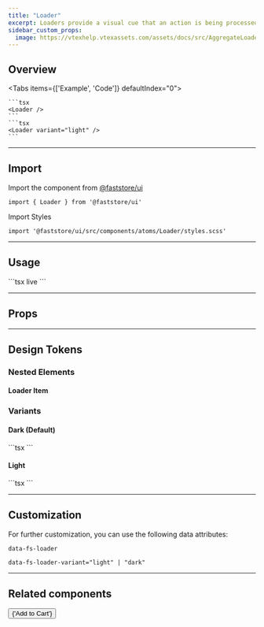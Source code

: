 ```yaml
---
title: "Loader"
excerpt: Loaders provide a visual cue that an action is being processed.
sidebar_custom_props:
  image: https://vtexhelp.vtexassets.com/assets/docs/src/AggregateLoader___a8300916874f5a11de7633b7cabc12e9.png
---
```



## Overview

<Tabs items={['Example', 'Code']} defaultIndex="0">
  <Tab>
    <OverviewSection>
      <Loader />
    </OverviewSection>
    <OverviewSection dark>
      <Loader variant="light" />
    </OverviewSection>
  </Tab>
  <Tab>

    ```tsx
    <Loader />
    ```
    ```tsx
    <Loader variant="light" />
    ```

  </Tab>
</Tabs>

---

## Import

Import the component from [@faststore/ui](/docs/guides/faststore/components-index)

```tsx
import { Loader } from '@faststore/ui'
```

Import Styles

```tsx
import '@faststore/ui/src/components/atoms/Loader/styles.scss'
```

---

## Usage

<OverviewSection>
  <Loader />
</OverviewSection>
```tsx live
<Loader />
```

---

## Props

<ComponentPropsSection component="Loader" />

---

## Design Tokens

<TokenTable>
  <TokenRow token="--fs-loader-gap" value="var(--fs-spacing-0)" />
  <TokenDivider />
  <TokenRow
    token="--fs-loader-animation-function"
    value="var(--fs-transition-function)"
  />
  <TokenRow
    token="--fs-loader-animation-timing"
    value="var(--fs-transition-timing)"
  />
</TokenTable>

### Nested Elements

#### Loader Item

<TokenTable>
  <TokenRow token="--fs-loader-item-width" value="var(--fs-spacing-0)" />
  <TokenRow
    token="--fs-loader-item-height"
    value="var(--fs-loader-item-width)"
  />
  <TokenDivider />
  <TokenRow
    token="--fs-loader-item-border-radius"
    value="var(--fs-border-radius-circle)"
  />
  <TokenDivider />
  <TokenRow token="--fs-loader-item-initial-opacity" value=".6" />
</TokenTable>

### Variants

#### Dark (Default)

<OverviewSection>
  <Loader />
</OverviewSection>
```tsx
<Loader />
```

<TokenTable>
  <TokenRow
    token="--fs-loader-dark-item-bkg-color"
    value="var(--fs-color-primary-bkg-active)"
    isColor
  />
</TokenTable>

#### Light

<OverviewSection dark>
  <Loader variant="light" />
</OverviewSection>
```tsx
<Loader variant="light" />
```

<TokenTable>
  <TokenRow
    token="--fs-loader-light-item-bkg-color"
    value="var(--fs-color-tertiary-bkg-light)"
    isColor
  />
</TokenTable>

---

## Customization

For further customization, you can use the following data attributes:

`data-fs-loader`

`data-fs-loader-variant="light" | "dark"`

---

## Related components

<SectionList grid="row">
  <SectionItem
    title="Button"
    description="Buttons indicate actions that users can take."
    actionPath="/docs/guides/faststore/atoms-button#loading"
  >
    <Button variant="primary" loadingLabel="Loading" loading>
      {'Add to Cart'}
    </Button>
  </SectionItem>
</SectionList>

